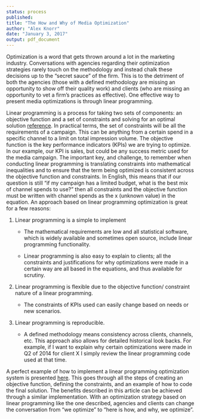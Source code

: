 ```yaml
---
status: process
published:
title: "The How and Why of Media Optimization"
author: "Alex Knorr"
date: "January 3, 2017"
output: pdf_document
---
```


Optimization is a word that gets thrown around a lot in the marketing industry. Conversations with agencies regarding their optimization strategies rarely touch on the methodology and instead chalk these decisions up to the “secret sauce” of the firm. This is to the detriment of both the agencies (those with a defined methodology are missing an opportunity to show off their quality work) and clients (who are missing an opportunity to vet a firm’s practices as effective). One effective way to present media optimizations is through linear programming. 

Linear programming is a process for taking two sets of components: an objective function and a set of constraints and solving for an optimal solution [reference](http://www.purplemath.com/modules/linprog.htm). In practical terms, the set of constraints will be all the requirements of a campaign. This can be anything from a certain spend in a specific channel to a limit on total impression volume. The objective function is the key performance indicators (KPIs) we are trying to optimize. In our example, our KPI is sales, but could be any success metric used for the media campaign. The important key, and challenge, to remember when conducting linear programming is translating constraints into mathematical inequalities and to ensure that the term being optimized is consistent across the objective function and constraints. In English, this means that if our question is still “if my campaign has a limited budget, what is the best mix of channel spends to use?” then all constraints and the objective function must be written with channel spends as the x (unknown value) in the equation. An approach based on linear programming optimization is great for a few reasons:

1.	Linear programming is a simple to implement

    + The mathematical requirements are low and all statistical software, which is widely available and sometimes open source, include linear programming functionality. 

    + Linear programming is also easy to explain to clients; all the constraints and justifications for why optimizations were made in a certain way are all based in the equations, and thus available for scrutiny. 

2.	Linear programming is flexible due to the objective function/ constraint nature of a linear programming.

    + The constraints of KPIs used can easily change based on needs or new scenarios. 

3.	Linear programming is reproducible.

    + A defined methodology means consistency across clients, channels, etc. This approach also allows for detailed historical look backs. For example, if I want to explain why certain optimizations were made in Q2 of 2014 for client X I simply review the linear programming code used at that time. 

A perfect example of how to implement a linear programming optimization system is presented [here](http://www.marketingdistillery.com/2014/08/30/marketing-optimization-with-linear-programming/). This goes through all the steps of creating an objective function, defining the constraints, and an example of how to code the final solution. The benefits described in this article can be achieved through a similar implementation. With an optimization strategy based on linear programming like the one described, agencies and clients can change the conversation from “we optimize” to “here is how, and why, we optimize”.	

